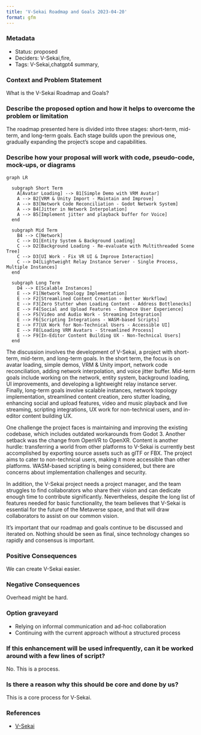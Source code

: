 ```yaml
---
title: 'V-Sekai Roadmap and Goals 2023-04-20'
format: gfm
---
```


### Metadata

- Status: proposed <!-- draft | proposed | rejected | accepted | deprecated | superseded by -->
- Deciders: V-Sekai,fire,
- Tags: V-Sekai,chatgpt4 summary,

### Context and Problem Statement

What is the V-Sekai Roadmap and Goals?

### Describe the proposed option and how it helps to overcome the problem or limitation

The roadmap presented here is divided into three stages: short-term, mid-term, and long-term goals. Each stage builds upon the previous one, gradually expanding the project's scope and capabilities.

### Describe how your proposal will work with code, pseudo-code, mock-ups, or diagrams

```mermaid
graph LR

  subgraph Short Term
	A[Avatar Loading] --> B1[Simple Demo with VRM Avatar]
	A --> B2[VRM & Unity Import - Maintain and Improve]
	A --> B3[Network Code Reconciliation - Godot Network System]
	A --> B4[Jitter in Network Interpolation]
	A --> B5[Implement jitter and playback buffer for Voice]
  end

  subgraph Mid Term
	B4 --> C[Network]
	C --> D1[Entity System & Background Loading]
	C --> D2[Background Loading - Re-evaluate with Multithreaded Scene Tree]
	C --> D3[UI Work - Fix VR UI & Improve Interaction]
	C --> D4[Lightweight Relay Instance Server - Single Process, Multiple Instances]
  end

  subgraph Long Term
	D4 --> E[Scalable Instances]
	E --> F1[Network Topology Implementation]
	E --> F2[Streamlined Content Creation - Better Workflow]
	E --> F3[Zero Stutter when Loading Content - Address Bottlenecks]
	E --> F4[Social and Upload Features - Enhance User Experience]
	E --> F5[Video and Audio Work - Streaming Integration]
	E --> F6[Scripting Integrations - WASM-based Scripts]
	E --> F7[UX Work for Non-Technical Users - Accessible UI]
	E --> F8[Loading VRM Avatars - Streamlined Process]
	E --> F9[In-Editor Content Building UX - Non-Technical Users]
  end
```

The discussion involves the development of V-Sekai, a project with short-term, mid-term, and long-term goals. In the short term, the focus is on avatar loading, simple demos, VRM & Unity import, network code reconciliation, adding network interpolation, and voice jitter buffer. Mid-term goals include working on the network, entity system, background loading, UI improvements, and developing a lightweight relay instance server. Finally, long-term goals involve scalable instances, network topology implementation, streamlined content creation, zero stutter loading, enhancing social and upload features, video and music playback and live streaming, scripting integrations, UX work for non-technical users, and in-editor content building UX.

One challenge the project faces is maintaining and improving the existing codebase, which includes outdated workarounds from Godot 3. Another setback was the change from OpenVR to OpenXR. Content is another hurdle: transferring a world from other platforms to V-Sekai is currently best accomplished by exporting source assets such as glTF or FBX. The project aims to cater to non-technical users, making it more accessible than other platforms. WASM-based scripting is being considered, but there are concerns about implementation challenges and security.

In addition, the V-Sekai project needs a project manager, and the team struggles to find collaborators who share their vision and can dedicate enough time to contribute significantly. Nevertheless, despite the long list of features needed for basic functionality, the team believes that V-Sekai is essential for the future of the Metaverse space, and that will draw collaborators to assist on our common vision.

It's important that our roadmap and goals continue to be discussed and iterated on. Nothing should be seen as final, since technology changes so rapidly and consensus is important.

### Positive Consequences

We can create V-Sekai easier.

### Negative Consequences

Overhead might be hard.

### Option graveyard

- Relying on informal communication and ad-hoc collaboration
- Continuing with the current approach without a structured process


### If this enhancement will be used infrequently, can it be worked around with a few lines of script?

No. This is a process.

### Is there a reason why this should be core and done by us?

This is a core process for V-Sekai.

### References

- [V-Sekai](https://v-sekai.org/)
